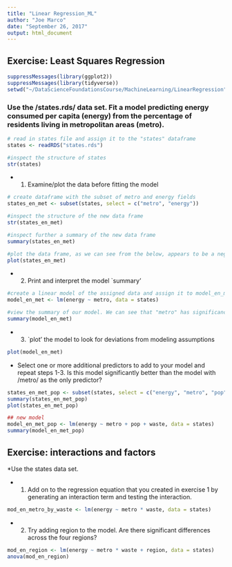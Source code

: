 ```yaml
---
title: "Linear Regression_ML"
author: "Joe Marco"
date: "September 26, 2017"
output: html_document
---
```


## Exercise: Least Squares Regression
```r
suppressMessages(library(ggplot2))
suppressMessages(library(tidyverse))
setwd("~/DataScienceFoundationsCourse/MachineLearning/LinearRegression")
```


### Use the /states.rds/ data set. Fit a model predicting energy consumed per capita (energy) from the percentage of residents living in metropolitan areas (metro).

```r
# read in states file and assign it to the "states" dataframe
states <- readRDS("states.rds")

#inspect the structure of states
str(states)
```

* 1. Examine/plot the data before fitting the model
```r
# create dataframe with the subset of metro and energy fields
states_en_met <- subset(states, select = c("metro", "energy"))

#inspect the structure of the new data frame
str(states_en_met)

#inspect further a summary of the new data frame
summary(states_en_met)

#plot the data frame, as we can see from the below, appears to be a negative correlation hence the best line we could fit against the plot would show that as metro increases, energy levels decrease
plot(states_en_met)
```

* 2. Print and interpret the model `summary'

```r
#create a linear model of the assigned data and assign it to model_en_met
model_en_met <- lm(energy ~ metro, data = states)

#view the summary of our model. We can see that "metro" has significance in our model as defined by the * next to our value
summary(model_en_met)
```

* 3. `plot' the model to look for deviations from modeling assumptions

```r
plot(model_en_met)
```

* Select one or more additional predictors to add to your model and repeat steps 1-3. Is this model significantly better than the model with /metro/ as the only predictor?
```r
states_en_met_pop <- subset(states, select = c("energy", "metro", "pop"))
summary(states_en_met_pop)
plot(states_en_met_pop)

## new model
model_en_met_pop <- lm(energy ~ metro + pop + waste, data = states)
summary(model_en_met_pop)
```


## Exercise: interactions and factors

*Use the states data set.

* 1. Add on to the regression equation that you created in exercise 1 by generating an interaction term and testing the interaction.

```r
mod_en_metro_by_waste <- lm(energy ~ metro * waste, data = states)
```


* 2. Try adding region to the model. Are there significant differences across the four regions?

```r
mod_en_region <- lm(energy ~ metro * waste + region, data = states)
anova(mod_en_region)
```

